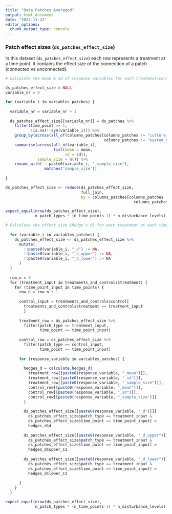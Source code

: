 ```yaml
---
title: "Data Patches Averaged"
output: html_document
date: "2022-11-22"
editor_options: 
  chunk_output_type: console
---
```


### Patch effect sizes (`ds_patches_effect_size`)

In this dataset (`ds_patches_effect_size`) each row represents a treatment at a time point. It contains the effect size of the connection of a patch (connected vs unconnected).

```r

# Calculate the mean & sd of response variables for each treatment/control at each time point

ds_patches_effect_size = NULL
variable_nr = 0

for (variable_i in variables_patches) {
  
  variable_nr = variable_nr + 1
  
  ds_patches_effect_size[[variable_nr]] = ds_patches %>%
    filter(time_point >= 1,
           !is.na(!!sym(variable_i))) %>%
    group_by(across(all_of(columns_patches[columns_patches != "culture_ID" & 
                                           columns_patches != "system_nr"]))) %>%
    summarise(across(all_of(variable_i),
                     list(mean = mean,
                          sd = sd)),
              sample_size = n()) %>%
    rename_with( ~ paste0(variable_i, "_sample_size"),
                 matches("sample_size"))
  
}

ds_patches_effect_size <- reduce(ds_patches_effect_size,
                                 full_join,
                                 by = columns_patches[columns_patches != "culture_ID" &
                                                        columns_patches != "system_nr"])

expect_equal(nrow(ds_patches_effect_size),
             n_patch_types * (n_time_points-1) * n_disturbance_levels)
```

```r

# Calculate the effect size (Hedge's d) for each treatment at each time point
  
  for (variable_i in variables_patches) {
    ds_patches_effect_size <- ds_patches_effect_size %>%
      mutate(
        !!paste0(variable_i, "_d") := NA,
        !!paste0(variable_i, "_d_upper") := NA,
        !!paste0(variable_i, "_d_lower") := NA
      )
  }
  
  row_n = 0
  for (treatment_input in treatments_and_controls$treatment) {
    for (time_point_input in time_points) {
      row_n = row_n + 1
      
      control_input = treatments_and_controls$control[
        treatments_and_controls$treatment == treatment_input
        ]
      
      treatment_row = ds_patches_effect_size %>%
        filter(patch_type == treatment_input,
               time_point == time_point_input)
      
      control_row = ds_patches_effect_size %>%
        filter(patch_type == control_input,
               time_point == time_point_input)
      
      for (response_variable in variables_patches) {
        
        hedges_d = calculate.hedges_d(
          treatment_row[[paste0(response_variable, "_mean")]],
          treatment_row[[paste0(response_variable, "_sd")]],
          treatment_row[[paste0(response_variable, "_sample_size")]],
          control_row[[paste0(response_variable, "_mean")]],
          control_row[[paste0(response_variable, "_sd")]],
          control_row[[paste0(response_variable, "_sample_size")]]
        )
        
        ds_patches_effect_size[[paste0(response_variable, "_d")]][
          ds_patches_effect_size$patch_type == treatment_input &
          ds_patches_effect_size$time_point == time_point_input] =
          hedges_d$d
        
        ds_patches_effect_size[[paste0(response_variable, "_d_upper")]][
          ds_patches_effect_size$patch_type == treatment_input &
          ds_patches_effect_size$time_point == time_point_input] =
          hedges_d$upper_CI
        
        ds_patches_effect_size[[paste0(response_variable, "_d_lower")]][
          ds_patches_effect_size$patch_type == treatment_input &
          ds_patches_effect_size$time_point == time_point_input] =
          hedges_d$lower_CI
        
      }
    }
  }

expect_equal(nrow(ds_patches_effect_size),
             n_patch_types * (n_time_points-1) * n_disturbance_levels)
```